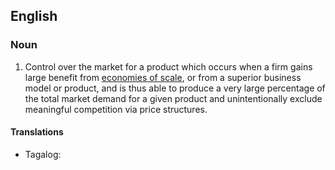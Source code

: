 ==English==

===Noun===
{{wikipedia}}
{{en-noun|natural monopolies}}
# Control over the market for a product which occurs when a firm gains large benefit from [[economies of scale]], or from a superior business model or product, and is thus able to produce a very large percentage of the total market demand for a given product and unintentionally exclude meaningful competition via price structures.

====Translations====
{{trans-top|type of monopoly}}
* Tagalog: {{t|tl|likas na sarilakal}}
{{trans-mid}}
{{trans-bottom}}
